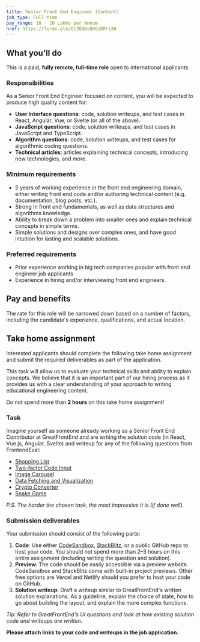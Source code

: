```yaml
---
title: Senior Front End Engineer (Content)
job_type: Full-time
pay_range: 10 - 20 Lakhs per Annum
href: https://forms.gle/GtZ6QGvQXGzDFriS6
---
```



## What you'll do

This is a paid, **fully remote, full-time role** open to international applicants.

### Responsibilities

As a Senior Front End Engineer focused on content, you will be expected to produce high quality content for:

- **User Interface questions**: code, solution writeups, and test cases in React, Angular, Vue, or Svelte (or all of the above).
- **JavaScript questions**: code, solution writeups, and test cases in JavaScript and TypeScript.
- **Algorithm questions**: code, solution writeups, and test cases for algorithmic coding questions.
- **Technical articles**: articles explaining technical concepts, introducing new technologies, and more.

### Minimum requirements

- 5 years of working experience in the front end engineering domain, either writing front end code and/or authoring technical content (e.g. documentation, blog posts, etc.).
- Strong in front end fundamentals, as well as data structures and algorithms knowledge.
- Ability to break down a problem into smaller ones and explain technical concepts in simple terms.
- Simple solutions and designs over complex ones, and have good intuition for lasting and scalable solutions.

### Preferred requirements

- Prior experience working in big tech companies popular with front end engineer job applicants
- Experience in hiring and/or interviewing front end engineers.

## Pay and benefits

The rate for this role will be narrowed down based on a number of factors, including the candidate's experience, qualifications, and actual location.

<div className="border border-neutral-200 dark:border-neutral-700 px-8 rounded-lg">

## Take home assignment

Interested applicants should complete the following take home assignment and submit the required deliverables as part of the application.

This task will allow us to evaluate your technical skills and ability to explain concepts. We believe that it is an important part of our hiring process as it provides us with a clear understanding of your approach to writing educational engineering content.

Do not spend more than **2 hours** on this take home assignment!

### Task

Imagine yourself as someone already working as a Senior Front End Contributor at GreatFrontEnd and are writing the solution code (in React, Vue.js, Angular, Svelte) and writeup for any of the following questions from FrontendEval:

- [Shopping List](https://frontendeval.com/questions/shopping-list)
- [Two-factor Code Input](https://frontendeval.com/questions/code-input)
- [Image Carousel](https://frontendeval.com/questions/image-carousel)
- [Data Fetching and Visualization](https://frontendeval.com/questions/data-fetching)
- [Crypto Converter](https://frontendeval.com/questions/crypto-converter)
- [Snake Game](https://frontendeval.com/questions/snake)

_P.S. The harder the chosen task, the most impressive it is (if done well)._

### Submission deliverables

Your submission should consist of the following parts:

1. **Code**: Use either [CodeSandbox](https://codesandbox.io/), [StackBlitz](https://stackblitz.com/), or a public GitHub repo to host your code. You should not spend more than 2–3 hours on this entire assignment (including writing the question and solution).
2. **Preview**: The code should be easily accessible via a preview website. CodeSandbox and StackBlitz come with built-in project previews. Other free options are Vercel and Netlify should you prefer to host your code on GitHub.
3. **Solution writeup**: Draft a writeup similar to GreatFrontEnd's written solution explanations. As a guideline, explain the choice of state, how to go about building the layout, and explain the more complex functions.

_Tip: Refer to GreatFrontEnd's UI questions and look at how existing solution code and writeups are written._

**Please attach links to your code and writeups in the job application.**

</div>
